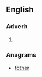 ==English==

===Adverb===
{{en-adv|-}}

# {{obsolete spelling of|thereof|lang=en}}

===Anagrams===
* [[fother#English|fother]]